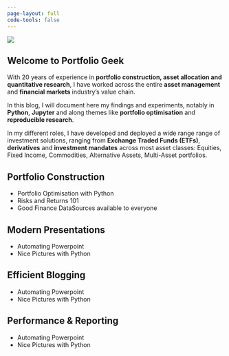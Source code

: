 ```yaml
---
page-layout: full
code-tools: false
---
```


::: {.grid}

::: {.g-col-12 .g-col-md-6}
![](laptop.png)
:::

::: {.g-col-12 .g-col-md-6}
## Welcome to Portfolio Geek

With 20 years of experience in **portfolio construction, asset allocation and quantitative research**, I have worked across the entire **asset management** and **financial markets** industry's value chain.  

In this blog, I will document here my findings and experiments, notably in **Python**, **Jupyter** and along themes like **portfolio optimisation** and **reproducible research**.
                  
In my different roles, I have developed and deployed a wide range range of investment solutions, ranging from **Exchange Traded Funds (ETFs)**, **derivatives** and **investment mandates** across most asset classes: Equities, Fixed Income, Commodities, Alternative Assets, Multi-Asset portfolios.
:::

::: {.g-col-12 .g-col-md-5}
# Portfolio Construction

- Portfolio Optimisation with Python
- Risks and Returns 101
- Good Finance DataSources available to everyone
:::

::: {.g-col-12 .g-col-md-5}
# Modern Presentations

- Automating Powerpoint 
- Nice Pictures with Python

:::

::: {.g-col-12 .g-col-md-5}
# Efficient Blogging

- Automating Powerpoint 
- Nice Pictures with Python

:::

::: {.g-col-12 .g-col-md-5}
# Performance & Reporting

- Automating Powerpoint 
- Nice Pictures with Python

:::

:::

